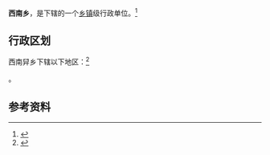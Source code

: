 {{中国乡级行政区|14/03/11/200/000}}

'''西南{{ruby-py|舁|-{zh-cn:yú;zh-tw:ㄩˊ;zh-hk:jyu<sup>4</sup>}-}}乡'''，是{{PRC admin/fullname|14/03/11/200/000|3}}下辖的一个[[乡镇|乡镇]]级行政单位。<ref>{{PRC admin/ref sgc|{{PRC admin/parent|14/03/11/200/000}}}}</ref>

== 行政区划 ==

西南舁乡下辖以下地区：<ref>{{PRC admin/ref sgc|14/03/11/200/000}}</ref>

{{PRC admin/children|14/03/11/200/000}}。

== 参考资料 ==

{{reflist}}

{{行政区划小作品}}
{{PRC admin/navcat|14/03/11/200/000}}
